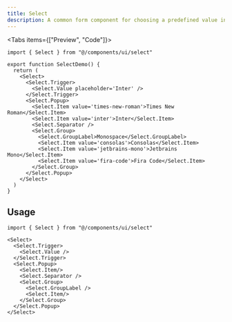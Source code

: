 ```yaml
---
title: Select
description: A common form component for choosing a predefined value in a dropdown menu.
---
```



<Tabs items={["Preview", "Code"]}>
  <ComponentDemoPreview>
    <SelectDemo/>
  </ComponentDemoPreview>
  ```tsx tab="Code"
  import { Select } from "@/components/ui/select"

  export function SelectDemo() {
    return (
      <Select>
        <Select.Trigger>
          <Select.Value placeholder='Inter' />
        </Select.Trigger>
        <Select.Popup>
          <Select.Item value='times-new-roman'>Times New Roman</Select.Item>
          <Select.Item value='inter'>Inter</Select.Item>
          <Select.Separator />
          <Select.Group>
            <Select.GroupLabel>Monospace</Select.GroupLabel>
            <Select.Item value='consolas'>Consolas</Select.Item>
            <Select.Item value='jetbrains-mono'>Jetbrains Mono</Select.Item>
            <Select.Item value='fira-code'>Fira Code</Select.Item>
          </Select.Group>
        </Select.Popup>
      </Select>
    )
  }
  ```
</Tabs>

## Usage

```tsx
import { Select } from "@/components/ui/select"
```

```tsx
<Select>
  <Select.Trigger>
    <Select.Value />
  </Select.Trigger>
  <Select.Popup>
    <Select.Item/>
    <Select.Separator />
    <Select.Group>
      <Select.GroupLabel />
      <Select.Item/>
    </Select.Group>
  </Select.Popup>
</Select>
```
